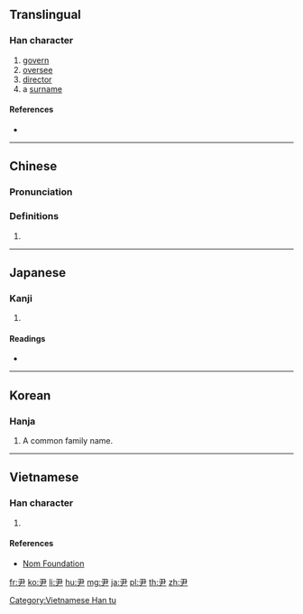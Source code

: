 ==Translingual==

===Han character===
{{Han char|rn=44|rad=尸|as=01|sn=4|four=17507|canj=SK,XSK|ids=⿻彐丿}}

# [[govern]]
# [[oversee]]
# [[director]]
# a [[surname]]

====References====
* {{Han ref|kx=0299.270|dkj=07631|dj=0595.090|hdz=20964.010|uh=5C39|ud=23609|bh=A4A8|bd=42152}}

----

==Chinese==
{{zh-forms}}

===Pronunciation===
{{zh-pron
|m=yǐn
|c=wan5
|h=pfs=
|md=
|mn=ún
|w=
|mc=y
|oc=y
|cat=v
}}

===Definitions===
{{zh-hanzi}}

# {{rfdef|zh}}

----

==Japanese==

===Kanji===
{{ja-kanji|grade=|rs=尸01}}

# {{defn|lang=ja|sort=尸01}}

====Readings====
* {{ja-readings|on=[[いん]] (in)|kun=[[おさ]] (osa), [[ただす]] (tadasu)}}

----

==Korean==

===Hanja===
{{ko-hanja|hangeul=윤|eumhun=[[성]] 윤|rv=yun|mr=yun|y=yun}}

# A common family name.

----

==Vietnamese==

===Han character===
{{vi-readings|rs=尸01|hanviet=[[doãn]], [[duẫn]]}}

# {{defn|lang=vi|sort=尸01}}

====References====
* [http://nomfoundation.org/common/nom_details.php?codepoint=5c39&img=1 Nom Foundation]

[[Category:Vietnamese Han tu]]

[[fr:尹]]
[[ko:尹]]
[[li:尹]]
[[hu:尹]]
[[mg:尹]]
[[ja:尹]]
[[pl:尹]]
[[th:尹]]
[[zh:尹]]